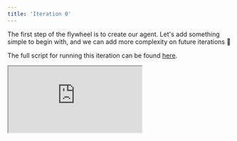 ```yaml
---
title: 'Iteration 0'
---
```


The first step of the flywheel is to create our agent.
Let's add something simple to begin with,
and we can add more complexity on future iterations 🔁 

The full script for running this iteration can be found
[here](https://github.com/unifyai/demos/blob/main/marking_assistant/optimize_agent/iteration_0.py).

<div
  style={{
    position: 'relative',
    paddingBottom: '56.25%', // 16:9 ratio
    height: 0,
  }}
>
  <iframe
    style={{
      position: 'absolute',
      top: 0,
      left: 0,
      width: '100%',
      height: '100%',
      border: 'none'
    }}
    src="https://www.youtube.com/embed/t2W0iMPM22c"
    allow="accelerometer; autoplay; clipboard-write; encrypted-media; gyroscope; picture-in-picture"
    allowFullScreen
  />
</div>

## 🤖 Create Agent

We can start with a simple 0-shot LLM.

```python
agent = unify.Unify("o3-mini@openai", traced=True, cache="read-only")
```

Let's also download a `.cache.json` file which was previously generated whilst running through this demo.
This avoids the need to make any real LLM calls, saving time and money,
and it also ensures the walkthrough is fully deterministic.

If you'd rather go down **your own unique iteration journey**,
then you should skip the cell below,
and either remove `cache="read-only"` (turn off caching)
or replace it with `cache=True` (create your own local cache) in the agent constructor above.
However,
this would mean many parts of the remaining walkthrough might not directly apply in your case,
as the specific failure modes and the order in which they appear are likely to be different.

```python
if os.path.exists(".cache.json"):
    os.remove(".cache.json")
wget.download(
    "https://raw.githubusercontent.com/"
    "unifyai/demos/refs/heads/main/"
    "marking_assistant/.cache.json",
)
```

The agent needs to mark student answers to questions,
out of a possible maximum number of marks.
Let's give it a sensible system message template to begin with:

```
system_message = """
Your task is to award a suitable number of marks for a student's answer to a question, from 0 up to a maximum of {available_marks_total} marks.

The question is:

{question}


Their answer to this question is:

{answer}


As the very final part of your response, simply provide the number of marks on a *new line*, without any additional formatting. For example:

3
"""
```

In our test set,
the student answer is stored as a dictionary with keys for each sub-question.
When no sub-questions are present, then a dummy "_" key is used instead (to preserve the dict type for all answers).
Rather than unpacking the dictionary directly into the system message,
let's instead add a simple "pretty print" function to format this more elegantly.

```python
def pretty_print_dict(d, indent=0):
    output = ""
    for key, value in d.items():
        if key != "_":
            output += " " * indent + str(key) + ":\n"
        if isinstance(value, dict):
            output += pretty_print_dict(value, indent=indent + (4 * int(key != "_")))
        else:
            for line in str(value).splitlines():
                output += " " * (indent + 4) + line + "\n"
    return output
```

Let's now wrap our system message template in a simple function to populate the template variables with the specific data involved,
before querying the agent for a response.
We also make use of the `pretty_print_dict` for the answer as explained above.

```python
@unify.traced
def call_agent(system_msg, question, answer, available_marks_total):

    # copy agent, so each thread uniquely sets system message
    local_agent = agent.copy()

    # set each of the placeholder values
    local_agent.set_system_message(
        system_msg.replace(
            "{question}",
            textwrap.indent(question, " " * 4),
        )
        .replace(
            "{answer}",
            pretty_print_dict(answer, indent=4),
        )
        .replace(
            "{available_marks_total}",
            str(available_marks_total),
        ),
    )

    # return prediction (no user message, only system message)
    return local_agent.generate()
```

## 🗂️ Add Tests

Great, we now have our agent implemented.
So, what are some good unit tests to begin with?
Rather than using all 321 examples for our first iteration.
Let's use the smallest subset of 10 examples,
which we created in the previous section.

```python
test_set_10 = unify.download_dataset("TestSet10")
```

## 🧪 Run Tests

Let's add an evaluation function,
and include all other arguments that we would like to log as part of the evaluation.
All input arguments, intermediate variables,
and return variables without a prepending `"_"` in the name
(all "non-private" arguments, returns and intermediate variables)
will automatically be logged when the function is called,
due to the inclusion of the `unify.log` decorator.

```python
@unify.log
def evaluate(
    question,
    student_answer,
    available_marks_total,
    correct_marks_total,
    _system_message,
):
    pred_marks = call_agent(
        _system_message,
        question,
        student_answer,
        available_marks_total,
    )
    _pred_marks_split = pred_marks.split("\n")
    pred_marks_total, diff_total, error_total = None, None, None
    for _substr in reversed(_pred_marks_split):
        _extracted = "".join([c for c in _substr if c.isdigit()])
        if _extracted != "":
            pred_marks_total = int(_extracted)
            diff_total = correct_marks_total - pred_marks_total
            error_total = abs(diff_total)
            break
    pred_marks = {"_": {"marks": pred_marks_total, "rationale": pred_marks}}
    return error_total
```

We can then run our evaluation,
with the logging included,
like so:

```python
with unify.Experiment("simple_agent", overwrite=True), unify.Params(
    system_message=system_message,
    dataset="TestSet10",
    source=unify.get_source(),
):
    unify.map(
        evaluate,
        [dict(**d.entries, _system_message=system_message) for d in test_set_10],
        name="Evals",
    )
```


The `unify.Experiment()` term creates an `"experiment"` parameter in the context,
with value `"simple_agent"` in this case.
The `overwrite=True` argument will remove all prior logs with experiment parameter equal to `"simple_agent"`.
This is useful if you would like to re-run an experiment (clearing any previous runs).

If you would like to *accumulate* data for a specific experiment,
then the `overwrite` flag should *not* be set,
and new logs will simply be added without deleting any prior logs.

The `unify.Params()` term sets the parameters which are held constant throughout the experiment.

<div
  style={{
    position: 'relative',
    paddingBottom: '56.25%', // 16:9 ratio
    height: 0,
  }}
>
  <iframe
    style={{
      position: 'absolute',
      top: 0,
      left: 0,
      width: '100%',
      height: '100%',
      border: 'none'
    }}
    src="https://www.youtube.com/embed/QRwxshlfPi4"
    allow="accelerometer; autoplay; clipboard-write; encrypted-media; gyroscope; picture-in-picture"
    allowFullScreen
  />
</div>

By looking in our interface, we can see that we have some failures, with a mean error of `0.8` across the ten examples.

Let's take a look at the traces, to ensure that the system message template has been implemented correctly,
and each LLM call had the template variables in the system message populated correctly.

<div
  style={{
    position: 'relative',
    paddingBottom: '56.25%', // 16:9 ratio
    height: 0,
  }}
>
  <iframe
    style={{
      position: 'absolute',
      top: 0,
      left: 0,
      width: '100%',
      height: '100%',
      border: 'none'
    }}
    src="https://www.youtube.com/embed/QkSdzEaXDKU"
    allow="accelerometer; autoplay; clipboard-write; encrypted-media; gyroscope; picture-in-picture"
    allowFullScreen
  />
</div>

It seems as though everything was implemented correctly,
and the per-LLM system messages look good ✅

So, for the next iteration, we'll need to dive in and understand why the agent is failing to make the correct prediction in some cases 🔁